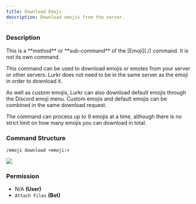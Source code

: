```yaml
---
title: Download Emoji
description: Download emojis from the server.
---
```


### Description

<Callout type="warning">
	This is a **method** or **sub-command** of the [Emoji](./) command. It is not its own command.
</Callout>

This command can be used to download emojis or emotes from your server or other servers. Lurkr does not need to be in
the same server as the emoji in order to download it.

As well as custom emojis, Lurkr can also download default emojis through the Discord emoji menu. Custom emojis and
default emojis can be combined in the same download request.

The command can process up to 9 emojis at a time, although there is no strict limit on how many emojis you can download
in total.

### Command Structure

```
/emoji download <emoji:>
```

![](../../../_assets/xa8vqFd.png)

### **Permission**

- N/A **(User)**
- `Attach Files` **(Bot)**

